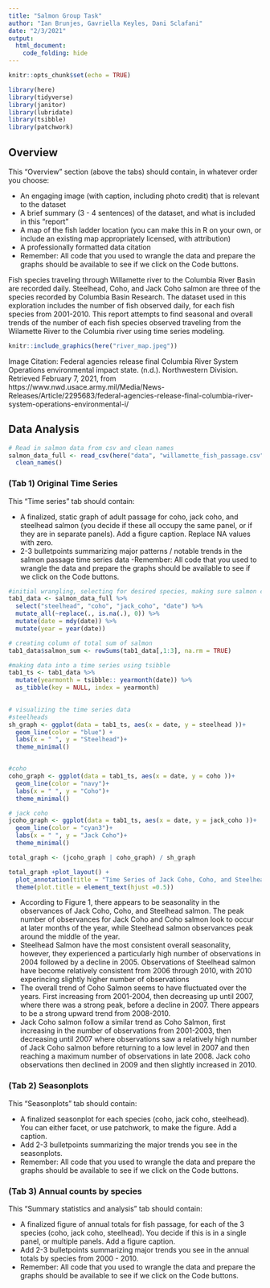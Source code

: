 ```yaml
---
title: "Salmon Group Task"
author: "Ian Brunjes, Gavriella	Keyles, Dani Sclafani"
date: "2/3/2021"
output: 
  html_document:
    code_folding: hide
---
```


```r
knitr::opts_chunk$set(echo = TRUE)

library(here)
library(tidyverse)
library(janitor)
library(lubridate)
library(tsibble)
library(patchwork)
```

## Overview

This “Overview” section (above the tabs) should contain, in whatever order you choose: 

- An engaging image (with caption, including photo credit) that is relevant to the dataset
- A brief summary (3 - 4 sentences) of the dataset, and what is included in this “report”
- A map of the fish ladder location (you can make this in R on your own, or include an existing map appropriately licensed, with attribution)
- A professionally formatted data citation
- Remember: All code that you used to wrangle the data and prepare the graphs should be available to see if we click on the Code buttons. 

Fish species traveling through Willamette river to the Columbia River Basin are recorded daily. Steelhead, Coho, and Jack Coho salmon are three of the species recorded by Columbia Basin Research. The dataset used in this exploration includes the number of fish observed daily, for each fish species from 2001-2010. This report attempts to find seasonal and overall trends of the number of each fish species observed traveling from the Wilamette River to the Columbia river using time series modeling.


```r
knitr::include_graphics(here("river_map.jpeg"))

```
Image Citation: Federal agencies release final Columbia River System Operations environmental impact state. (n.d.). Northwestern Division. Retrieved February 7, 2021, from https://www.nwd.usace.army.mil/Media/News-Releases/Article/2295683/federal-agencies-release-final-columbia-river-system-operations-environmental-i/



## Data Analysis {.tabset}

```r
# Read in salmon data from csv and clean names
salmon_data_full <- read_csv(here("data", "willamette_fish_passage.csv"))%>%
  clean_names()
```


### (Tab 1) Original Time Series 

This “Time series” tab should contain: 

- A finalized, static graph of adult passage for coho, jack coho, and steelhead salmon (you decide if these all occupy the same panel, or if they are in separate panels). Add a figure caption. Replace NA values with zero. 
- 2-3 bulletpoints summarizing major patterns / notable trends in the salmon passage time series data
-Remember: All code that you used to wrangle the data and prepare the graphs should be available to see if we click on the Code buttons. 

```r
#initial wrangling, selecting for desired species, making sure salmon columns are numeric and NAs are replaced with 0. Also converting date column from a character class to a date character using lubridate package
tab1_data <- salmon_data_full %>% 
  select("steelhead", "coho", "jack_coho", "date") %>% 
  mutate_all(~replace(., is.na(.), 0)) %>% 
  mutate(date = mdy(date)) %>% 
  mutate(year = year(date))

# creating column of total sum of salmon
tab1_data$salmon_sum <- rowSums(tab1_data[,1:3], na.rm = TRUE)

#making data into a time series using tsibble
tab1_ts <- tab1_data %>% 
  mutate(yearmonth = tsibble:: yearmonth(date)) %>% 
  as_tibble(key = NULL, index = yearmonth)
  
```


```r
# visualizing the time series data
#steelheads
sh_graph <- ggplot(data = tab1_ts, aes(x = date, y = steelhead ))+
  geom_line(color = "blue") +
  labs(x = " ", y = "Steelhead")+
  theme_minimal()


#coho
coho_graph <- ggplot(data = tab1_ts, aes(x = date, y = coho ))+
  geom_line(color = "navy")+
  labs(x = " ", y = "Coho")+
  theme_minimal()

# jack coho
jcoho_graph <- ggplot(data = tab1_ts, aes(x = date, y = jack_coho ))+
  geom_line(color = "cyan3")+
  labs(x = " ", y = "Jack Coho")+
  theme_minimal()

total_graph <- (jcoho_graph | coho_graph) / sh_graph

```

```r

total_graph +plot_layout() + 
  plot_annotation(title = "Time Series of Jack Coho, Coho, and Steelhead Salmon") +
  theme(plot.title = element_text(hjust =0.5))
```
 - According to Figure 1, there appears to be seasonality in the observances of Jack Coho, Coho, and Steelhead salmon. The peak number of observances for Jack Coho and Coho salmon look to occur at later months of the year, while Steelhead salmon observances peak around the middle of the year.
 - Steelhead Salmon have the most consistent overall seasonality, however, they experienced a particularly high number of observations in 2004 followed by a decline in 2005. Observations of Steelhead salmon have  become relatively consistent from 2006 through 2010, with 2010 experincing slightly higher number of observations
 - The overall trend of Coho Salmon seems to have fluctuated over the years. First increasing from 2001-2004, then decreasing up until 2007, where there was a strong peak, before a decline in 2007. There appears to be a strong upward trend from 2008-2010.
 - Jack Coho salmon follow a similar trend as Coho Salmon, first increasing in the number of observations from 2001-2003, then decreasing  until 2007 where observations saw a relatively high number of Jack Coho salmon before returning to a low level in 2007 and then reaching a maximum number of observations in late 2008. Jack coho observations then declined in 2009 and then slightly increased in 2010.
 
### (Tab 2) Seasonplots {.tabset}

This “Seasonplots” tab should contain: 

- A finalized seasonplot for each species (coho, jack coho, steelhead). You can either facet, or use patchwork, to make the figure. Add a caption.
- Add 2-3 bulletpoints summarizing the major trends you see in the seasonplots.
- Remember: All code that you used to wrangle the data and prepare the graphs should be available to see if we click on the Code buttons. 

### (Tab 3) Annual counts by species {.tabset}

This “Summary statistics and analysis” tab should contain: 

- A finalized figure of annual totals for fish passage, for each of the 3 species (coho, jack coho, steelhead). You decide if this is in a single panel, or multiple panels. Add a figure caption. 
- Add 2-3 bulletpoints summarizing major trends you see in the annual totals by species from 2000 - 2010.
- Remember: All code that you used to wrangle the data and prepare the graphs should be available to see if we click on the Code buttons. 
